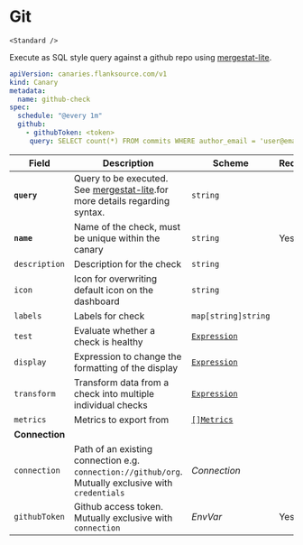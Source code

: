# <Icon name="git" /> Git

    <Standard />

Execute as SQL style query against a github repo using [mergestat-lite](https://github.com/mergestat/mergestat-lite).

```yaml
apiVersion: canaries.flanksource.com/v1
kind: Canary
metadata:
  name: github-check
spec:
  schedule: "@every 1m"
  github:
    - githubToken: <token>
     query: SELECT count(*) FROM commits WHERE author_email = 'user@email.com'
```

| Field          | Description                                                  | Scheme                                            | Required |
| -------------- | ------------------------------------------------------------ | ------------------------------------------------- | -------- |
| **`query`**    | Query to be executed. See [mergestat-lite](https://github.com/mergestat/mergestat-lite).for more details regarding syntax. | `string`                                          |          |
| **`name`**    | Name of the check, must be unique within the canary         | `string`                                     | Yes      |
| `description` | Description for the check                                   | `string`                                     |          |
| `icon`        | Icon for overwriting default icon on the dashboard          | `string`                                     |          |
| `labels`      | Labels for check                                            | `map[string]string`                          |          |
| `test`        | Evaluate whether a check is healthy                         | [`Expression`](../concepts/health-evaluation)  |          |
| `display`     | Expression to change the formatting of the display          | [`Expression`](../concepts/display-formatting) |          |
| `transform`   | Transform data from a check into multiple individual checks | [`Expression`](../concepts/transforms)          |          |
| `metrics`     | Metrics to export from                                      | [`[]Metrics`](../concepts/metrics-exporter)    |          |
| **Connection** |                                                              |                                                   |          |
| `connection`   | Path of an existing connection e.g. `connection://github/org`. Mutually exclusive with `credentials`  <br /> <Commercial /> | <CommonLink to="connection" >*Connection*</CommonLink>          |          |
| `githubToken`  | Github access token. <SkipOSS>Mutually exclusive with `connection`</SkipOSS>      | <CommonLink to="authentication" anchor="envvar">*EnvVar*</CommonLink> | Yes      |
